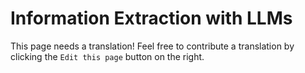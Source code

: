 # Information Extraction with LLMs

This page needs a translation! Feel free to contribute a translation by clicking the `Edit this page` button on the right.